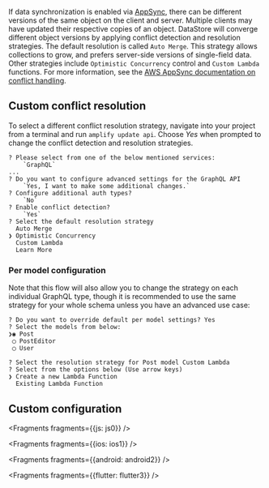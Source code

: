 
If data synchronization is enabled via [AppSync](https://aws.amazon.com/appsync/), there can be different versions of the same object on the client and server. Multiple clients may have updated their respective copies of an object. DataStore will converge different object versions by applying conflict detection and resolution strategies. The default resolution is called `Auto Merge`. This strategy allows collections to grow, and prefers server-side versions of single-field data. Other strategies include `Optimistic Concurrency` control and `Custom Lambda` functions. For more information, see the [AWS AppSync documentation on conflict handling](https://docs.aws.amazon.com/appsync/latest/devguide/conflict-detection-and-sync.html).

## Custom conflict resolution

To select a different conflict resolution strategy, navigate into your project from a terminal and run `amplify update api`. Choose *Yes* when prompted to change the conflict detection and resolution strategies.

```console
? Please select from one of the below mentioned services: 
    `GraphQL`
...
? Do you want to configure advanced settings for the GraphQL API 
    `Yes, I want to make some additional changes.`
? Configure additional auth types? 
    `No`
? Enable conflict detection? 
    `Yes`
? Select the default resolution strategy
  Auto Merge 
❯ Optimistic Concurrency 
  Custom Lambda 
  Learn More
```

### Per model configuration

Note that this flow will also allow you to change the strategy on each individual GraphQL type, though it is recommended to use the same strategy for your whole schema unless you have an advanced use case:

```
? Do you want to override default per model settings? Yes
? Select the models from below: 
❯◉ Post
 ◯ PostEditor
 ◯ User

? Select the resolution strategy for Post model Custom Lambda
? Select from the options below (Use arrow keys)
❯ Create a new Lambda Function 
  Existing Lambda Function 
```

## Custom configuration


<Fragments fragments={{js: js0}} />


<Fragments fragments={{ios: ios1}} />


<Fragments fragments={{android: android2}} />


<Fragments fragments={{flutter: flutter3}} />
